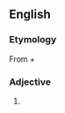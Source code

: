 ==English==

===Etymology===
From {{term|next||lang=en}} + {{term|door||lang=en}}

===Adjective===
{{en-adj|-}}

# {{alternative spelling of|[[next-door]]}}